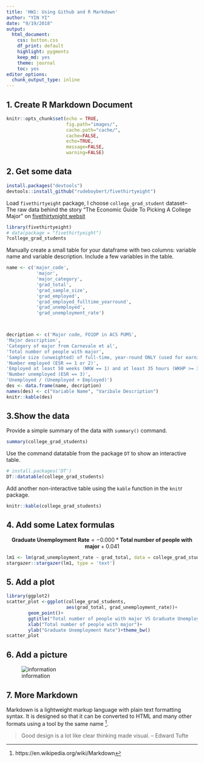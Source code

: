 ```yaml
---
title: 'HW1: Using Github and R Markdown'
author: "YIN YI"
date: "9/19/2018"
output: 
  html_document: 
    css: button.css
    df_print: default
    highlight: pygments
    keep_md: yes
    theme: journal
    toc: yes
editor_options: 
  chunk_output_type: inline
---
```



## 1. Create R Markdown Document
```r
knitr::opts_chunk$set(echo = TRUE,
                      fig.path="images/",
                      cache.path="cache/",
                      cache=FALSE,
                      echo=TRUE,
                      message=FALSE,
                      warning=FALSE)

```

## 2. Get some data

```r
install.packages("devtools")
devtools::install_github("rudeboybert/fivethirtyeight")
```

Load `fivethirtyeight` package, I choose `college_grad_student` dataset-- The raw data behind the story "The Economic Guide To Picking A College Major" on [fivethirtynight websit](https://fivethirtyeight.com/features/the-economic-guide-to-picking-a-college-major/)
```r
library(fivethirtyeight)
# data(package = "fivethirtyeight")
?college_grad_students
```

Manually create a small table for your dataframe with two columns: variable name and variable description. Include a few variables in the table.
```r
name <- c('major_code',
           'major',
           'major_category',
           'grad_total',
           'grad_sample_size',
           'grad_employed',
           'grad_employed_fulltime_yearround',
           'grad_unemployed',
           'grad_unemployment_rate')



decription <- c('Major code, FO1DP in ACS PUMS',
'Major description',
'Category of major from Carnevale et al',
'Total number of people with major',
'Sample size (unweighted) of full-time, year-round ONLY (used for earnings)',
'Number employed (ESR == 1 or 2)',
'Employed at least 50 weeks (WKW == 1) and at least 35 hours (WKHP >= 35)',
'Number unemployed (ESR == 3)',
'Unemployed / (Unemployed + Employed)')
des <- data.frame(name, decription)
names(des) <- c("Variable Name", "Varibale Description")
knitr::kable(des)

```

## 3.Show the data

Provide a simple summary of the data with `summary()` command.


```r
summary(college_grad_students)
```


Use the command datatable from the package `DT` to show an interactive table. 
```r
# install.packages('DT')
DT::datatable(college_grad_students)
```


Add another non-interactive table using the `kable` function in the `knit`r package.

```r
knitr::kable(college_grad_students)
```


## 4. Add some Latex formulas
$$ \textbf{Graduate Unemployment Rate} = -0.000 * \textbf{Total number of people with major} +  0.041$$

```r
lm1 <- lm(grad_unemployment_rate ~ grad_total, data = college_grad_students)
stargazer::stargazer(lm1, type = 'text')
``` 

## 5. Add a plot
```r
library(ggplot2)
scatter_plot <-ggplot(college_grad_students, 
                      aes(grad_total, grad_unemployment_rate))+
        geom_point()+
        ggtitle("Total number of people with major VS Graduate Unemployment Rate")+
        xlab("Total number of people with major")+
        ylab("Graduate Unemployment Rate")+theme_bw()
scatter_plot
```


## 6. Add a picture
![information](images/info.jpg)

## 7. More Markdown
Markdown is a lightweight markup language with plain text formatting syntax. It is designed so that it can be converted to HTML and many other formats using a tool by the same name [^1].

[^1]: https://en.wikipedia.org/wiki/Markdown


> Good design is a lot like clear thinking made visual. -- Edward Tufte